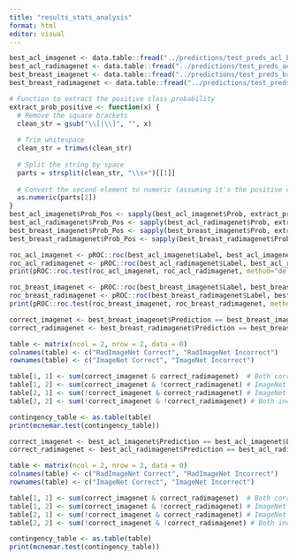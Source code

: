 ```yaml
---
title: "results_stats_analysis"
format: html
editor: visual
---
```


```r
best_acl_imagenet <- data.table::fread("../predictions/test_preds_acl_backbone_ResNet50_pretrain_ImageNet_clf_ConvSkip_fold_full_structure_unfreezetop5_lr_0.001_batchsize_64_dropprob_0.5_fcsizeratio_0.5_numfilters_16_kernelsize_4_epochs_30_imagesize_256_lrdecay_cosine_lrbeta_0.5.csv")
best_acl_radimagenet <- data.table::fread("../predictions/test_preds_acl_backbone_ResNet50_pretrain_RadImageNet_clf_ConvSkip_fold_full_structure_unfreezetop5_lr_0.001_batchsize_64_dropprob_0.5_fcsizeratio_0.5_numfilters_16_kernelsize_4_epochs_30_imagesize_256_lrdecay_cosine_lrbeta_0.5.csv")
best_breast_imagenet <- data.table::fread("../predictions/test_preds_breast_backbone_ResNet50_pretrain_ImageNet_clf_ConvSkip_fold_full_structure_unfreezetop5_lr_0.0005_batchsize_64_dropprob_0.5_fcsizeratio_1.0_numfilters_16_kernelsize_2_epochs_30_imagesize_256_lrdecay_cosine_lrbeta_0.5.csv")
best_breast_radimagenet <- data.table::fread("../predictions/test_preds_breast_backbone_ResNet50_pretrain_RadImageNet_clf_ConvSkip_fold_full_structure_unfreezetop5_lr_0.0005_batchsize_64_dropprob_0.5_fcsizeratio_1.0_numfilters_16_kernelsize_2_epochs_30_imagesize_256_lrdecay_cosine_lrbeta_0.5.csv")
```

```r
# Function to extract the positive class probability
extract_prob_positive <- function(x) {
  # Remove the square brackets
  clean_str = gsub("\\[|\\]", "", x)
  
  # Trim whitespace
  clean_str = trimws(clean_str)
  
  # Split the string by space
  parts = strsplit(clean_str, "\\s+")[[1]]
  
  # Convert the second element to numeric (assuming it's the positive class probability)
  as.numeric(parts[2])
}
best_acl_imagenet$Prob_Pos <- sapply(best_acl_imagenet$Prob, extract_prob_positive)
best_acl_radimagenet$Prob_Pos <- sapply(best_acl_radimagenet$Prob, extract_prob_positive)
best_breast_imagenet$Prob_Pos <- sapply(best_breast_imagenet$Prob, extract_prob_positive)
best_breast_radimagenet$Prob_Pos <- sapply(best_breast_radimagenet$Prob, extract_prob_positive)
```

```r
roc_acl_imagenet <- pROC::roc(best_acl_imagenet$Label, best_acl_imagenet$Prob_Pos)
roc_acl_radimagenet <- pROC::roc(best_acl_radimagenet$Label, best_acl_radimagenet$Prob_Pos)
print(pROC::roc.test(roc_acl_imagenet, roc_acl_radimagenet, method="delong"))
```

```r
roc_breast_imagenet <- pROC::roc(best_breast_imagenet$Label, best_breast_imagenet$Prob_Pos)
roc_breast_radimagenet <- pROC::roc(best_breast_radimagenet$Label, best_breast_radimagenet$Prob_Pos)
print(pROC::roc.test(roc_breast_imagenet, roc_breast_radimagenet, method="delong"))
```

```r
correct_imagenet <- best_breast_imagenet$Prediction == best_breast_imagenet$Label
correct_radimagenet <- best_breast_radimagenet$Prediction == best_breast_radimagenet$Label

table <- matrix(ncol = 2, nrow = 2, data = 0)
colnames(table) <- c("RadImageNet Correct", "RadImageNet Incorrect")
rownames(table) <- c("ImageNet Correct", "ImageNet Incorrect")

table[1, 1] <- sum(correct_imagenet & correct_radimagenet)  # Both correct
table[1, 2] <- sum(correct_imagenet & !correct_radimagenet) # ImageNet correct, RadImageNet incorrect
table[2, 1] <- sum(!correct_imagenet & correct_radimagenet) # ImageNet incorrect, RadImageNet correct
table[2, 2] <- sum(!correct_imagenet & !correct_radimagenet) # Both incorrect

contingency_table <- as.table(table)
print(mcnemar.test(contingency_table))

```

```r
correct_imagenet <- best_acl_imagenet$Prediction == best_acl_imagenet$Label
correct_radimagenet <- best_acl_radimagenet$Prediction == best_acl_radimagenet$Label

table <- matrix(ncol = 2, nrow = 2, data = 0)
colnames(table) <- c("RadImageNet Correct", "RadImageNet Incorrect")
rownames(table) <- c("ImageNet Correct", "ImageNet Incorrect")

table[1, 1] <- sum(correct_imagenet & correct_radimagenet)  # Both correct
table[1, 2] <- sum(correct_imagenet & !correct_radimagenet) # ImageNet correct, RadImageNet incorrect
table[2, 1] <- sum(!correct_imagenet & correct_radimagenet) # ImageNet incorrect, RadImageNet correct
table[2, 2] <- sum(!correct_imagenet & !correct_radimagenet) # Both incorrect

contingency_table <- as.table(table)
print(mcnemar.test(contingency_table))
```
